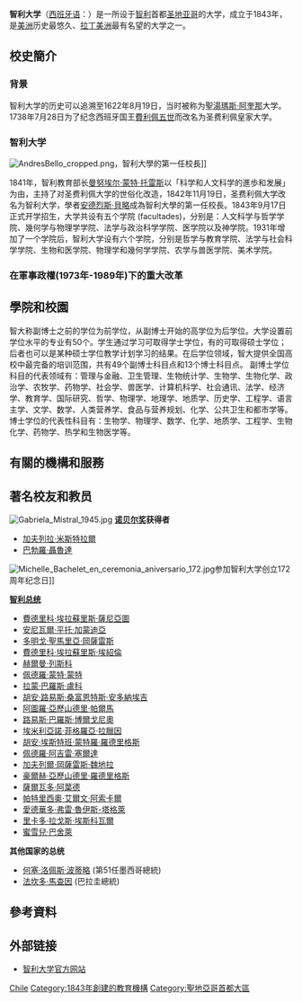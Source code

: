 {{otheruses|other=智利大学的足球俱乐部|智利大学足球俱乐部}}
{{Infobox University
| name  = 智利大学
| image = Coat of arms of the University of Chile.svg
| image_upright = 0.45
| native_name = Universidad de Chile 
| SealImage  = [[File:Frontis_de_la_Casa_Central_de_la_Universidad_de_Chile,_2005.jpg|230px]]
| Established  = 1843年9月7日 
| Type =公立 
| President  = Víctor Pérez Vera 
| Location = [[智利|智利]][[圣地亚哥_(智利)|圣地亚哥]] 
| Campus =市区 
| Mascot         = [[猫头鹰|猫头鹰]] 
| Website        = http://www.uchile.cl/
}}
'''智利大学'''（[[西班牙语|西班牙语]]：'''{{lang|es|Universidad de Chile}}'''）是一所设于[[智利|智利]]首都[[圣地亚哥_(智利)|圣地亚哥]]的大学，成立于1843年，是[[美洲|美洲]]历史最悠久、[[拉丁美洲|拉丁美洲]]最有名望的大学之一。

==校史簡介==
===背景===
智利大学的历史可以追溯至1622年8月19日，当时被称为聖[[湯瑪斯·阿奎那|湯瑪斯·阿奎那]]大学。1738年7月28日为了纪念西班牙国王[[費利佩五世|費利佩五世]]而改名为圣费利佩皇家大学。

===智利大学===

[[Image:AndresBello_cropped.png|thumb]]，智利大學的第一任校長]]

1841年，智利教育部长[[曼努埃尔·蒙特·托雷斯|曼努埃尔·蒙特·托雷斯]]以「科学和人文科学的進歩和发展」为由，主持了对圣费利佩大学的世俗化改造，1842年11月19日，圣费利佩大学改名为智利大学，學者[[安德烈斯·貝略|安德烈斯·貝略]]成為智利大學的第一任校長。1843年9月17日正式开学招生，大学共设有五个学院 (facultades)，分别是：人文科学与哲学学院、幾何学与物理学学院、法学与政治科学学院、医学院以及神学院。1931年增加了一个学院后，智利大学设有六个学院，分别是哲学与教育学院、法学与社会科学学院、生物和医学院、物理学和幾何学学院、农学与兽医学院、美术学院。

===在軍事政權(1973年-1989年)下的重大改革===

==學院和校園==

智大称副博士之前的学位为前学位，从副博士开始的高学位为后学位。大学设置前学位水平的专业有50个。学生通过学习可取得学士学位，有的可取得硕士学位；后者也可以是某种硕士学位教学计划学习的结果。在后学位领域，智大提供全国高校中最完备的培训范围，共有49个副博士科目点和13个博士科目点。 
副博士学位科目的代表领域有：管理与金融、卫生管理、生物统计学、生物学、生物化学、政治学、农牧学、药物学、社会学、兽医学、计算机科学、社会通讯、法学、经济学、教育学、国际研究、哲学、物理学、地理学、地质学、历史学、工程学、语言主学、文学、数学、人类营养学、食品与营养规划、化学、公共卫生和都市学等。 
博士学位的代表性科目有：生物学、物理学、数学、化学、地质学、工程学、生物化学、药物学、热学和生物医学等。 

==有關的機構和服務==
==著名校友和教员==

[[Image:Gabriela_Mistral_1945.jpg|thumb]]
'''[[诺贝尔奖|诺贝尔奖]]获得者'''
* [[加夫列拉·米斯特拉爾|加夫列拉·米斯特拉爾]]
* [[巴勃羅·聶魯達|巴勃羅·聶魯達]]

[[Image:Michelle_Bachelet_en_ceremonia_aniversario_172.jpg|thumb]]参加智利大学创立172周年纪念日]]

'''[[智利总统|智利总统]]'''
* [[費德里科·埃拉蘇里斯·薩尼亞圖|費德里科·埃拉蘇里斯·薩尼亞圖]]
* [[安尼瓦爾·平托·加蒙迪亞|安尼瓦爾·平托·加蒙迪亞]]
* [[多明戈·聖馬里亞·岡薩雷斯|多明戈·聖馬里亞·岡薩雷斯]]
* [[費德里科·埃拉蘇里斯·埃紹倫|費德里科·埃拉蘇里斯·埃紹倫]]
* [[赫爾曼·列斯科|赫爾曼·列斯科]]
* [[佩德羅·蒙特·蒙特|佩德羅·蒙特·蒙特]]
* [[拉蒙·巴羅斯·盧科|拉蒙·巴羅斯·盧科]]
* [[胡安·路易斯·桑富恩特斯·安多納埃吉|胡安·路易斯·桑富恩特斯·安多納埃吉]]
* [[阿圖羅·亞歷山德里·帕爾馬|阿圖羅·亞歷山德里·帕爾馬]]
* [[路易斯·巴羅斯·博爾戈尼奧|路易斯·巴羅斯·博爾戈尼奧]]
* [[埃米利亞諾·菲格羅亞·拉臘因|埃米利亞諾·菲格羅亞·拉臘因]]
* [[胡安·埃斯特班·蒙特羅·羅德里格斯|胡安·埃斯特班·蒙特羅·羅德里格斯]]
* [[佩德羅·阿吉雷·塞爾達|佩德羅·阿吉雷·塞爾達]]
* [[加夫列爾·岡薩雷斯·魏地拉|加夫列爾·岡薩雷斯·魏地拉]]
* [[豪爾赫·亞歷山德里·羅德里格斯|豪爾赫·亞歷山德里·羅德里格斯]]
* [[薩爾瓦多·阿葉德|薩爾瓦多·阿葉德]]
* [[帕特里西奧·艾爾文·阿索卡爾|帕特里西奧·艾爾文·阿索卡爾]]
* [[愛德華多·弗雷·魯伊斯-塔格萊|愛德華多·弗雷·魯伊斯-塔格萊]]
* [[里卡多·拉戈斯·埃斯科瓦爾|里卡多·拉戈斯·埃斯科瓦爾]]
* [[蜜雪兒·巴舍萊|蜜雪兒·巴舍萊]]

'''其他国家的总统'''
* [[何塞·洛佩斯·波蒂略|何塞·洛佩斯·波蒂略]] (第51任墨西哥總統)
* [[法坎多·馬查因|法坎多·馬查因]] (巴拉圭總統)

==參考資料==
==外部链接==
* [https://web.archive.org/web/20150327050004/http://www.uchile.cl/ 智利大学官方网站]

{{国际公立大学论坛}}
{{APRU}}
{{Authority control}}

[[Category:智利大學|Chile]]
[[Category:1843年創建的教育機構|Category:1843年創建的教育機構]]
[[Category:聖地亞哥首都大區|Category:聖地亞哥首都大區]]